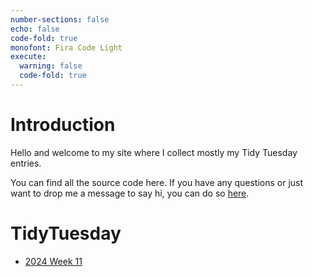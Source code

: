 ```yaml
---
number-sections: false
echo: false
code-fold: true
monofont: Fira Code Light
execute:
  warning: false
  code-fold: true
---
```


# Introduction

Hello and welcome to my site where I collect mostly my Tidy Tuesday entries.

You can find all the source code here.
If you have any questions or just want to drop me a message to say hi, you can do so [here](mailto:leledavid\@e.email).

# TidyTuesday

-   [2024 Week 11](R/2024/W11/fiscal_sponsors.qmd#introduction)
